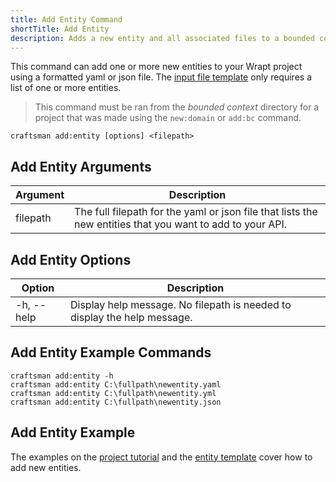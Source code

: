 ```yaml
---
title: Add Entity Command
shortTitle: Add Entity
description: Adds a new entity and all associated files to a bounded context.
---
```


This command can add one or more new entities to your Wrapt project using a formatted yaml or json file. The [input file template](/docs/entity-template) only requires a list of one or more entities.

> This command must be ran from the *bounded context* directory for a project that was made using the `new:domain` or `add:bc` command.

```shell
craftsman add:entity [options] <filepath>
```

## Add Entity Arguments
| Argument        | Description                                                  |
| --------------- | ------------------------------------------------------------ |
| filepath        | The full filepath for the yaml or json file that lists the new entities that you want to add to your API.

## Add Entity Options
| Option          | Description                                                  |
| --------------- | ------------------------------------------------------------ |
| -h, --help      | Display help message. No filepath is needed to display the help message.


## Add Entity Example Commands
```shell
craftsman add:entity -h
craftsman add:entity C:\fullpath\newentity.yaml
craftsman add:entity C:\fullpath\newentity.yml
craftsman add:entity C:\fullpath\newentity.json
```

## Add Entity Example
The examples on the [project tutorial](/docs/tutorial#adding-a-new-entity) and the [entity template](/docs/entity-template) cover how to add new entities.